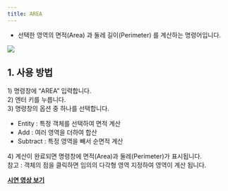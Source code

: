 ```yaml
---
title: AREA
---
```



[image1]: ../../../../../assets/images/commands/area/image1.png

* 선택한 영역의 면적(Area) 과 둘레 길이(Perimeter) 를 계산하는 명령어입니다.

![][image1]

## **1\. 사용 방법**

1\) 명령창에 “AREA” 입력합니다.  
2\) 엔터 키를 누릅니다.  
3\) 명령창의 옵션 중 하나를 선택합니다.

- Entity : 특정 객체를 선택하여 면적 계산  
- Add : 여러 영역을 더하여 합산  
- Subtract : 특정 영역을 빼서 순면적 계산

4\) 계산이 완료되면 명령창에 면적(Area)과 둘레(Perimeter)가 표시됩니다.  
    참고 : 객체의 점을 클릭하면 임의의 다각형 영역 지정하여 영역이 계산 됩니다.

[**<Icon name="youtube" class="emoji"/> 시연 영상 보기**](https://youtu.be/GyTnsDbHzeI)
